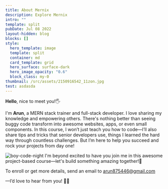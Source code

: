 ```yaml
---
title: About Mernix
description: Explore Mernix
intro: ""
template: split
pubDate: Jul 08 2022
layout-hidden: blog
blocks: []
style:
  hero_template: image
  template: split
  container: md
  card_template: grid
  hero_surface: surface-dark
  hero_image_opacity: "0.6"
  block_class: my-0
thumbnail: /src/assets/2150916542_11zon.jpg
test: asdasda
---
```

**Hello**, nice to meet you!🖐

I'm **Arun**, a MERN stack trainer and full-stack developer. I love sharing my knowledge and empowering others. There's nothing better than seeing buggy code transform into awesome websites, apps, or even small components. In this course, I won’t just teach you how to code—I’ll also share tips and tricks that senior developers use, things I learned the hard way through countless challenges. But I’m here to help you succeed and rock your projects from day one!

![boy-code-night](/src/assets/boynightcode.jpg) I'm beyond excited to have you join me in this awesome project-based course—let's build something amazing together!🥳

To enroll or get more details, send an email to [arun875446@gmail.com](mailto:arun875446@gmail.com)


—I’d love to hear from you! 👋🏻
